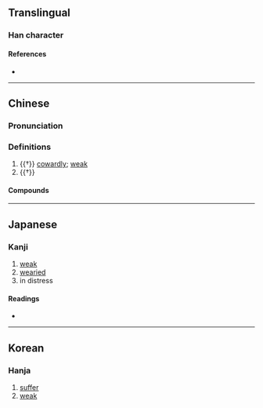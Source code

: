 {{character info/new}}
==Translingual==

===Han character===
{{Han char|rn=9|rad=人|as=14|sn=16|four=23221|canj=OJPN|ids=⿰亻寧}}

====References====
* {{Han ref|kx=0120.100|dkj=01238|dj=0254.030|hdz=10232.050|uh=511C|ud=20764|bh=E8F4|bd=59636}}

----

==Chinese==
{{zh-forms}}

===Pronunciation===
{{zh-pron
|m=níng
|m-s=
|dg=
|c=ning4,nang4
|c-t=
|g=
|h=pfs=
|j=
|mb=
|md=
|mn=
|mn-t=
|w=
|x=
|mc=y
|oc=y
|cat=a,pron
}}

===Definitions===
{{zh-hanzi}}

# {{†}} [[cowardly]]; [[weak]]
# {{†}} {{zh-alt-form|您||{{lb|zh|polite}} [[you]]}}

====Compounds====
{{zh-der|傖儜|儜奴|儜弱}}

----

==Japanese==

===Kanji===
{{ja-kanji|grade=|rs=人14}}

# [[weak]]
# [[wearied]]
# in distress

====Readings====
* {{ja-readings|on=[[どう]] (dō), [[にょう]] (nyō)|kun=[[なやむ]] (nayamu), [[よわい]] (yowai)}}

----

==Korean==

===Hanja===
{{ko-hanja|hangeul=녕|rv=nyeong|mr=nyŏng}}

# [[suffer]]
# [[weak]]